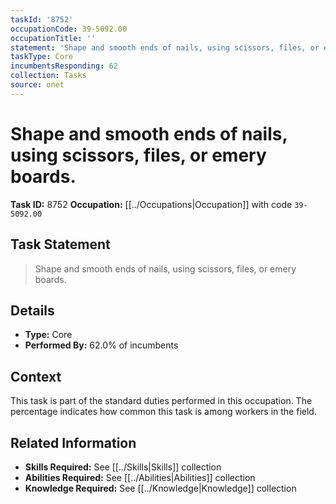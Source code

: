 ```yaml
---
taskId: '8752'
occupationCode: 39-5092.00
occupationTitle: ''
statement: 'Shape and smooth ends of nails, using scissors, files, or emery boards.'
taskType: Core
incumbentsResponding: 62
collection: Tasks
source: onet
---
```

# Shape and smooth ends of nails, using scissors, files, or emery boards.

**Task ID:** 8752
**Occupation:** [[../Occupations|Occupation]] with code `39-5092.00`

## Task Statement

> Shape and smooth ends of nails, using scissors, files, or emery boards.

## Details

- **Type:** Core
- **Performed By:** 62.0% of incumbents

## Context

This task is part of the standard duties performed in this occupation. The percentage indicates how common this task is among workers in the field.

## Related Information

- **Skills Required:** See [[../Skills|Skills]] collection
- **Abilities Required:** See [[../Abilities|Abilities]] collection
- **Knowledge Required:** See [[../Knowledge|Knowledge]] collection
